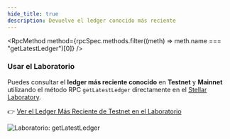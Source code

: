 ```yaml
---
hide_title: true
description: Devuelve el ledger conocido más reciente
---
```



<RpcMethod
  method={rpcSpec.methods.filter((meth) => meth.name === "getLatestLedger")[0]}
/>

### Usar el Laboratorio

Puedes consultar el **ledger más reciente conocido** en **Testnet** y **Mainnet** utilizando el método RPC `getLatestLedger` directamente en el [Stellar Laboratory](https://laboratory.stellar.org/).

👉 [Ver el Ledger Más Reciente de Testnet en el Laboratorio](https://lab.stellar.org/endpoints/rpc/get-latest-ledger?$=network$id=testnet&label=Testnet&horizonUrl=https:////horizon-testnet.stellar.org&rpcUrl=https:////soroban-testnet.stellar.org&passphrase=Test%20SDF%20Network%20/;%20September%202015;;)

![Laboratorio: getLatestLedger](/assets/api/rpc/getlatestledger.png)
